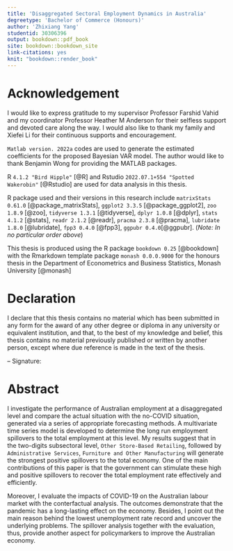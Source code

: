 ```yaml
---
title: 'Disaggregated Sectoral Employment Dynamics in Australia'
degreetype: 'Bachelor of Commerce (Honours)'
author: 'Zhixiang Yang'
studentid: 30306396
output: bookdown::pdf_book
site: bookdown::bookdown_site
link-citations: yes
knit: "bookdown::render_book"
---
```


<!-- 
This file should be left empty other than the header above.

The thesis contents are contained in the other Rmd files: `01-chap1.Rmd `, `02-chap2.Rmd`, `A-appA.Rmd`, etc. Add new Rmd files as required. You'll need to edit the `_bookdown.yml` file to set the order in which you'd like them to appear.

If you have specific LaTeX packages to add, put them in `monashthesis.tex`.

You will need to ensure you have installed the `knitr` and `bookdown` packages for R.

You will also need LaTeX installed on your computer.
-->






# Acknowledgement {-}

I would like to express gratitude to my supervisor Professor Farshid Vahid and my coordinator Professor Heather M Anderson for their selfless support and devoted care along the way. I would also like to thank my family and Xiefei Li for their continuous supports and encouragement. 



\vspace{48pt}

`Matlab version. 2022a` codes are used to generate the estimated coefficients for the proposed Bayesian VAR model. The author would like to thank Benjamin Wong for providing the MATLAB packages.

R `4.1.2 "Bird Hipple"` [@R] and Rstudio `2022.07.1+554 "Spotted Wakerobin"` [@Rstudio] are used for data analysis in this thesis. 

\vspace{12pt}

R package used and their versions in this research include `matrixStats 0.61.0` [@package_matrixStats], `ggplot2 3.3.5` [@package_ggplot2], `zoo 1.8.9` [@zoo], `tidyverse 1.3.1` [@tidyverse], `dplyr 1.0.8` [@dplyr], `stats 4.1.2` [@stats], `readr 2.1.2` [@readr], `pracma 2.3.8` [@pracma], `lubridate 1.8.0` [@lubridate], `fpp3 0.4.0` [@fpp3], `ggpubr 0.4.0`[@ggpubr]. 
(*Note: In no particular order above*)


\vspace{12pt}


This thesis is produced using the R package `bookdown 0.25` [@bookdown] with the Rmarkdown template package `monash 0.0.0.9000` for the honours thesis in the Department of Econometrics and Business Statistics, Monash University [@monash]






# Declaration {-}


I declare that this thesis contains no material which has been submitted in any form for the award of any other degree or diploma in any university or equivalent institution, and that, to the best of my knowledge and belief, this thesis contains no material previously published or written by another person, except where due reference is made in the text of the thesis. 

\vspace{12pt}


-- Signature: \underline{\emph{\textbf{Elvis Zhixiang Yang}}}

# Abstract {-}


I investigate the performance of Australian employment at a disaggregated level and compare the actual situation with the no-COVID situation, generated via a series of appropriate forecasting methods.  A multivariate time series model is developed to determine the long run employment spillovers to the total employment at this level. My results suggest that in the two-digits subsectoral level, `Other Store-Based Retailing`, followed by `Administrative Services`, `Furniture and Other Manufacturing` will generate the strongest positive spillovers to the total economy. One of the main contributions of this paper is that the government can stimulate these high and positive spillovers to recover the total employment rate effectively and efficiently. 


Moreover, I evaluate the impacts of COVID-19 on the Australian labour market with the conterfactual analysis. The outcomes demonstrate that the pandemic has a long-lasting effect on the economy. Besides, I point out the main reason behind the lowest unemployment rate record and uncover the underlying problems. The spillover analysis together with the evaluation, thus, provide another aspect for policymarkers to improve the Australian economy. 




<!-- Moreover, I provide an intuitive evaluation of the changes in Australia after COVID-19 happened. I have concluded that the impacts COVID-19 to the Australian labour market is continuing and will not recover in the foreseen future. Thus, together with the spillover analysis, this thesis will provide more useful information for policymakers.  -->


